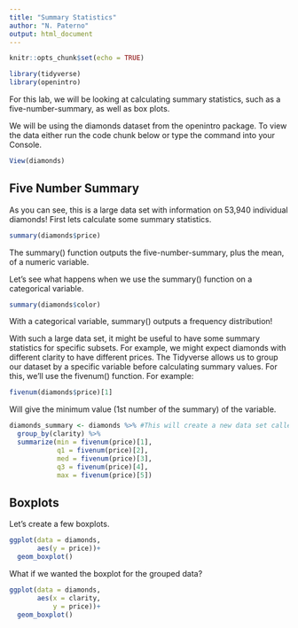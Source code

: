 ```yaml
---
title: "Summary Statistics"
author: "N. Paterno"
output: html_document
---
```


```r
knitr::opts_chunk$set(echo = TRUE)

library(tidyverse)
library(openintro)
```

For this lab, we will be looking at calculating summary statistics, such as a five-number-summary, as well as box plots.

We will be using the diamonds dataset from the openintro package. To view the data either run the code chunk below or type the command into your Console. 

```r
View(diamonds)
```

## Five Number Summary

As you can see, this is a large data set with information on 53,940 individual diamonds! First lets calculate some summary statistics.

```r
summary(diamonds$price)
```
The summary() function outputs the five-number-summary, plus the mean, of a numeric variable.

Let's see what happens when we use the summary() function on a categorical variable. 

```r
summary(diamonds$color)
```
With a categorical variable, summary() outputs a frequency distribution!

With such a large data set, it might be useful to have some summary statistics for specific subsets. For example, we might expect diamonds with different clarity to have different prices. The Tidyverse allows us to group our dataset by a specific variable before calculating summary values. For this, we'll use the fivenum() function. For example:

```r
fivenum(diamonds$price)[1]
```
Will give the minimum value (1st number of the summary) of the variable. 

```r
diamonds_summary <- diamonds %>% #This will create a new data set called diamonds_summary by taking the diamonds dataset "and then"...
  group_by(clarity) %>% 
  summarize(min = fivenum(price)[1],
            q1 = fivenum(price)[2],
            med = fivenum(price)[3],
            q3 = fivenum(price)[4],
            max = fivenum(price)[5]) 
```

## Boxplots
Let's create a few boxplots.

```r
ggplot(data = diamonds, 
       aes(y = price))+
  geom_boxplot()
```

What if we wanted the boxplot for the grouped data?

```r
ggplot(data = diamonds,
       aes(x = clarity, 
           y = price))+
  geom_boxplot()
```